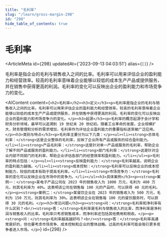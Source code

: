 ```yaml
---
title: "毛利率"
slug: "/learn/gross-margin-298"
id: "298"
hide_table_of_contents: true
---
```



# 毛利率

<ArticleMeta id={298} updatedAt={'2023-09-13 04:03:51'} alias={`[]`} />
<div className='border-solid border-b border-t-0 my-4 border-[var(--ifm-color-gray-300)]' />

毛利率是指企业的毛利与销售收入之间的比率。毛利率可以用来评估企业的盈利能力和经营效率。较高的毛利率意味着企业能够以较低的成本生产产品或提供服务，并在销售中获得更高的利润。毛利率的变化可以反映出企业的盈利能力和市场竞争力的变化。

<AIContent content={`<h2>毛利率</h2><h3>定义</h3><p>毛利率是指企业的毛利与销售收入之间的比率。毛利率可以用来评估企业的盈利能力和经营效率。较高的毛利率意味着企业能够以较低的成本生产产品或提供服务，并在销售中获得更高的利润。毛利率的变化可以反映出企业的盈利能力和市场竞争力的变化。</p><h3>起源</h3><p>毛利率的概念起源于会计学和财务分析领域，最早可以追溯到 19 世纪末 20 世纪初。随着工业革命的发展，企业规模扩大，财务管理和分析的需求增加，毛利率作为评估企业盈利能力的重要指标逐渐被广泛应用。</p><h3>类别与特点</h3><p>毛利率主要分为以下几类：</p><ul><li><strong>总体毛利率：</strong>这是企业整体的毛利率，反映了企业所有产品或服务的综合盈利能力。</li><li><strong>产品毛利率：</strong>这是针对单一产品或服务的毛利率，帮助企业了解不同产品或服务的盈利能力。</li><li><strong>部门毛利率：</strong>这是针对企业内部不同部门的毛利率，帮助企业评估各部门的经营效率和盈利能力。</li></ul><p>毛利率的特点包括：</p><ul><li><strong>反映盈利能力：</strong>毛利率越高，说明企业的盈利能力越强。</li><li><strong>成本控制：</strong>毛利率可以反映企业的成本控制能力，较低的成本有助于提高毛利率。</li><li><strong>市场竞争力：</strong>毛利率的变化可以反映企业在市场中的竞争力。</li></ul><h3>具体案例</h3><p><strong>案例一：</strong>某电子产品公司在 2023 年的销售收入为 1000 万元，毛利为 400 万元，则其毛利率为 40%。这表明该公司在销售每 100 元的产品时，可以获得 40 元的毛利。</p><p><strong>案例二：</strong>某餐饮企业在 2023 年的销售收入为 500 万元，毛利为 150 万元，则其毛利率为 30%。这表明该企业在销售每 100 元的餐饮服务时，可以获得 30 元的毛利。</p><h3>常见问题</h3><p><strong>问：</strong>毛利率和净利率有什么区别？<br/><strong>答：</strong>毛利率是毛利与销售收入的比率，而净利率是净利润与销售收入的比率。毛利率只考虑销售成本，而净利率还包括其他费用和税收。</p><p><strong>问：</strong>毛利率越高越好吗？<br/><strong>答：</strong>毛利率高通常是好的，但也要考虑市场竞争、成本控制和企业的整体战略。过高的毛利率可能会吸引更多竞争者进入市场。</p>`} id={298} />
